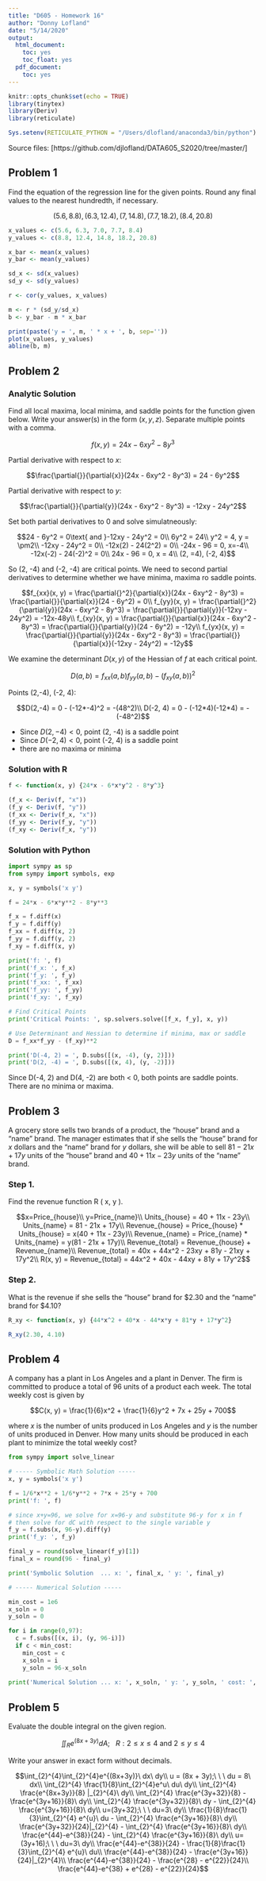 ```yaml
---
title: "D605 - Homework 16"
author: "Donny Lofland"
date: "5/14/2020"
output:
  html_document:
    toc: yes
    toc_float: yes
  pdf_document:
    toc: yes
---
```


```r
knitr::opts_chunk$set(echo = TRUE)
library(tinytex)
library(Deriv)
library(reticulate)

Sys.setenv(RETICULATE_PYTHON = "/Users/dlofland/anaconda3/bin/python")
```

Source files: [https://github.com/djlofland/DATA605_S2020/tree/master/]

## Problem 1

Find the equation of the regression line for the given points. Round any final values to the nearest hundredth, if necessary.

$$( 5.6, 8.8 ), ( 6.3, 12.4 ), ( 7, 14.8 ), ( 7.7, 18.2 ), ( 8.4, 20.8 )$$

```r
x_values <- c(5.6, 6.3, 7.0, 7.7, 8.4)
y_values <- c(8.8, 12.4, 14.8, 18.2, 20.8)

x_bar <- mean(x_values)
y_bar <- mean(y_values)

sd_x <- sd(x_values)
sd_y <- sd(y_values)

r <- cor(y_values, x_values)

m <- r * (sd_y/sd_x)
b <- y_bar - m * x_bar

print(paste('y = ', m, ' * x + ', b, sep=''))
plot(x_values, y_values)
abline(b, m)
```

## Problem 2

### Analytic Solution

Find all local maxima, local minima, and saddle points for the function given below. Write your answer(s) in the form
$( x, y, z )$. Separate multiple points with a comma.

$$f(x, y) = 24x - 6xy^2 - 8y^3$$

Partial derivative with respect to $x$:

$$\frac{\partial{}}{\partial{x}}(24x - 6xy^2 - 8y^3) = 24 - 6y^2$$

Partial derivative with respect to $y$:

$$\frac{\partial{}}{\partial{y}}(24x - 6xy^2 - 8y^3) = -12xy - 24y^2$$

Set both partial derivatives to 0 and solve simulatneously:

$$24 - 6y^2 = 0\text{ and }-12xy - 24y^2 = 0\\
6y^2 = 24\\
y^2 = 4, y = \pm2\\
-12xy - 24y^2 = 0\\
-12x(2) - 24(2^2) = 0\\
-24x - 96 = 0, x=-4\\
-12x(-2) - 24(-2)^2 = 0\\
24x - 96 = 0, x = 4\\
(2, =4), (-2, 4)$$

So (2, -4) and (-2, -4) are critical points.  We need to second partial derivatives to determine whether we have minima, maxima ro saddle points.

$$f_{xx}(x, y) = \frac{\partial{}^2}{\partial{x}}(24x - 6xy^2 - 8y^3) = \frac{\partial{}}{\partial{x}}(24 - 6y^2) = 0\\
f_{yy}(x, y) = \frac{\partial{}^2}{\partial{y}}(24x - 6xy^2 - 8y^3) = \frac{\partial{}}{\partial{y}}(-12xy - 24y^2) = -12x-48y\\
f_{xy}(x, y) = \frac{\partial{}}{\partial{x}}(24x - 6xy^2 - 8y^3) = \frac{\partial{}}{\partial{y}}(24 - 6y^2) = -12y\\
f_{yx}(x, y) = \frac{\partial{}}{\partial{y}}(24x - 6xy^2 - 8y^3) = \frac{\partial{}}{\partial{x}}(-12xy - 24y^2) = -12y$$

We examine the determinant $D(x,y)$ of the Hessian of $f$ at each critical point.

$$D(a, b) = f_{xx}(a,b)f_{yy}(a, b) - (f_{xy}(a,b))^2$$

Points (2,-4), (-2, 4):

$$D(2,-4) = 0 - (-12*-4)^2 = -(48^2)\\
D(-2, 4) = 0 - (-12*4)(-12*4) = -(-48^2)$$

* Since $D(2,-4)  < 0$, point (2, -4) is a saddle point 
* Since $D(-2, 4) < 0$, point (-2, 4) is a saddle point
* there are no maxima or minima

### Solution with R

```r
f <- function(x, y) {24*x - 6*x*y^2 - 8*y^3}

(f_x <- Deriv(f, "x"))
(f_y <- Deriv(f, "y"))
(f_xx <- Deriv(f_x, "x"))
(f_yy <- Deriv(f_y, "y"))
(f_xy <- Deriv(f_x, "y"))

```

### Solution with Python

```python
import sympy as sp
from sympy import symbols, exp

x, y = symbols('x y')

f = 24*x - 6*x*y**2 - 8*y**3

f_x = f.diff(x)
f_y = f.diff(y)
f_xx = f.diff(x, 2)
f_yy = f.diff(y, 2)
f_xy = f.diff(x, y)

print('f: ', f)
print('f_x: ', f_x)
print('f_y: ', f_y)
print('f_xx: ', f_xx)
print('f_yy: ', f_yy)
print('f_xy: ', f_xy)

# Find Critical Points
print('Critical Points: ', sp.solvers.solve([f_x, f_y], x, y))

# Use Determinant and Hessian to determine if minima, max or saddle
D = f_xx*f_yy - (f_xy)**2

print('D(-4, 2) = ', D.subs([(x, -4), (y, 2)]))
print('D(2, -4) = ', D.subs([(x, 4), (y, -2)]))
```

Since D(-4, 2) and D(4, -2) are both < 0, both points are saddle points.  There are no minima or maxima.

## Problem 3

A grocery store sells two brands of a product, the "house" brand and a "name" brand. The manager estimates that if she
sells the "house" brand for $x$ dollars and the "name" brand for $y$ dollars, she will be able to sell $81 - 21x + 17y$ units of the "house" brand and $40 + 11x - 23y$ units of the "name" brand.

### Step 1. 

Find the revenue function R ( x, y ).

$$x=Price_{house}\\
y=Price_{name}\\
Units_{house} = 40 + 11x - 23y\\
Units_{name} = 81 - 21x + 17y\\
Revenue_{house} = Price_{house} * Units_{house} = x(40 + 11x - 23y)\\
Revenue_{name} = Price_{name} * Units_{name} = y(81 - 21x + 17y)\\
Revenue_{total} = Revenue_{house} + Revenue_{name}\\
Revenue_{total} = 40x + 44x^2 - 23xy + 81y - 21xy + 17y^2\\
R(x, y) = Revenue_{total} = 44x^2 + 40x - 44xy + 81y + 17y^2$$

### Step 2. 

What is the revenue if she sells the "house" brand for \$2.30 and the "name" brand for \$4.10?

```r
R_xy <- function(x, y) {44*x^2 + 40*x - 44*x*y + 81*y + 17*y^2}

R_xy(2.30, 4.10)
```

## Problem 4

A company has a plant in Los Angeles and a plant in Denver. The firm is committed to produce a total of 96 units of a
product each week. The total weekly cost is given by 

$$C(x, y) = \frac{1}{6}x^2 + \frac{1}{6}y^2 + 7x + 25y + 700$$

where $x$ is the number of units produced in Los Angeles and $y$ is the number of units produced in Denver. How many units should be produced in each plant to minimize the total weekly cost?

```python
from sympy import solve_linear

# ----- Symbolic Math Solution -----
x, y = symbols('x y')

f = 1/6*x**2 + 1/6*y**2 + 7*x + 25*y + 700
print('f: ', f)

# since x+y=96, we solve for x=96-y and substitute 96-y for x in f
# then solve for dC with respect to the single variable y
f_y = f.subs(x, 96-y).diff(y)
print('f_y: ', f_y)

final_y = round(solve_linear(f_y)[1])
final_x = round(96 - final_y)

print('Symbolic Solution  ... x: ', final_x, ' y: ', final_y)

# ----- Numerical Solution -----

min_cost = 1e6
x_soln = 0
y_soln = 0

for i in range(0,97):
  c = f.subs([(x, i), (y, 96-i)])
  if c < min_cost:
    min_cost = c
    x_soln = i
    y_soln = 96-x_soln
    
print('Numerical Solution ... x: ', x_soln, ' y: ', y_soln, ' cost: ', round(c, 2))
```




## Problem 5

Evaluate the double integral on the given region.

$$\iint_{R}e^{(8x+3y)}dA;\ \ \ R: 2 \le x \le 4\text{ and }2\le y \le 4$$

Write your answer in exact form without decimals.

$$\int_{2}^{4}\int_{2}^{4}e^{(8x+3y)}\ dx\ dy\\
u = (8x + 3y);\ \ \ du = 8\ dx\\
\int_{2}^{4} \frac{1}{8}\int_{2}^{4}e^u\ du\ dy\\
\int_{2}^{4} \frac{e^{8x+3y}}{8} |_{2}^{4}\ dy\\
\int_{2}^{4} \frac{e^{3y+32}}{8} - \frac{e^{3y+16}}{8}\ dy\\
\int_{2}^{4} \frac{e^{3y+32}}{8}\ dy - \int_{2}^{4} \frac{e^{3y+16}}{8}\ dy\\
u=(3y+32);\ \ \ du=3\ dy\\
\frac{1}{8}\frac{1}{3}\int_{2}^{4} e^{u}\ du - \int_{2}^{4} \frac{e^{3y+16}}{8}\ dy\\
\frac{e^{3y+32}}{24}|_{2}^{4} - \int_{2}^{4} \frac{e^{3y+16}}{8}\ dy\\
\frac{e^{44}-e^{38}}{24} - \int_{2}^{4} \frac{e^{3y+16}}{8}\ dy\\
u=(3y+16);\ \ \ du=3\ dy\\
\frac{e^{44}-e^{38}}{24} - \frac{1}{8}\frac{1}{3}\int_{2}^{4} e^{u}\ du\\
\frac{e^{44}-e^{38}}{24} - \frac{e^{3y+16}}{24}|_{2}^{4}\\
\frac{e^{44}-e^{38}}{24} - \frac{e^{28} - e^{22}}{24}\\
\frac{e^{44}-e^{38} + e^{28} - e^{22}}{24}$$
